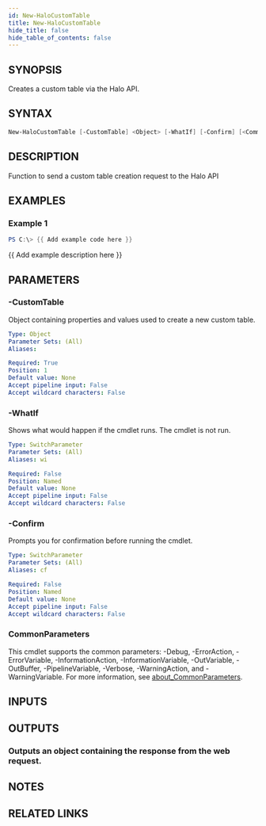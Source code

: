 ```yaml
---
id: New-HaloCustomTable
title: New-HaloCustomTable
hide_title: false
hide_table_of_contents: false
---
```


## SYNOPSIS

Creates a custom table via the Halo API.

## SYNTAX

```powershell
New-HaloCustomTable [-CustomTable] <Object> [-WhatIf] [-Confirm] [<CommonParameters>]
```

## DESCRIPTION

Function to send a custom table creation request to the Halo API

## EXAMPLES

### Example 1

```powershell
PS C:\> {{ Add example code here }}
```

{{ Add example description here }}

## PARAMETERS

### -CustomTable

Object containing properties and values used to create a new custom table.

```yaml
Type: Object
Parameter Sets: (All)
Aliases:

Required: True
Position: 1
Default value: None
Accept pipeline input: False
Accept wildcard characters: False
```

### -WhatIf

Shows what would happen if the cmdlet runs.
The cmdlet is not run.

```yaml
Type: SwitchParameter
Parameter Sets: (All)
Aliases: wi

Required: False
Position: Named
Default value: None
Accept pipeline input: False
Accept wildcard characters: False
```

### -Confirm

Prompts you for confirmation before running the cmdlet.

```yaml
Type: SwitchParameter
Parameter Sets: (All)
Aliases: cf

Required: False
Position: Named
Default value: None
Accept pipeline input: False
Accept wildcard characters: False
```

### CommonParameters

This cmdlet supports the common parameters: -Debug, -ErrorAction, -ErrorVariable, -InformationAction, -InformationVariable, -OutVariable, -OutBuffer, -PipelineVariable, -Verbose, -WarningAction, and -WarningVariable. For more information, see [about_CommonParameters](http://go.microsoft.com/fwlink/?LinkID=113216).

## INPUTS

## OUTPUTS

### Outputs an object containing the response from the web request.

## NOTES

## RELATED LINKS
